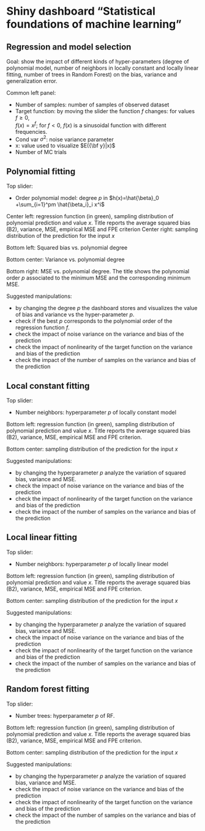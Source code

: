 
# Shiny dashboard "Statistical foundations of machine learning"


## Regression and model selection

Goal: show the impact of different kinds of hyper-parameters (degree of polynomial model, number of neighbors in locally
constant and locally linear fitting, number of trees in Random Forest) on the bias, variance and generalization error.

Common left panel: 

* Number of samples: number of samples of observed dataset
* Target function: by moving the slider the function $f$ changes: for  values $f \ge 0$,  
$f(x)=x^f$; for $f<0$,  $f(x)$ is a sinusoidal function with different frequencies.
* Cond var $\sigma^2$: noise variance parameter 
* x: value used to visualize $E({\bf y}|x)$ 
* Number of MC trials


## Polynomial fitting

Top slider:

* Order polynomial model: degree $p$ in $h(x)=\hat{\beta}_0 +\sum_{i=1}^pm \hat{\beta_i}_i x^i$


Center left: regression function (in green), sampling distribution of polynomial prediction and  value $x$. Title reports 
the average squared bias (B2), variance, MSE, empirical MSE  and FPE criterion
Center right: sampling distribution of the prediction for the input $x$

Bottom left: Squared bias vs. polynomial degree

Bottom center: Variance vs. polynomial degree

Bottom right: MSE vs. polynomial degree. The title shows the polynomial order $p$ associated to the minimum MSE and the corresponding minimum MSE.

Suggested manipulations:

* by changing the degree $p$ the dashboard stores and visualizes the value of bias and variance vs the hyper-parameter $p$. 
* check if the best $p$ corresponds to the polynomial order of the regression function $f$.
* check the impact of noise variance on the variance and bias of the prediction
* check the impact of nonlinearity of the target function on the variance and bias of the prediction
* check the impact of the number of samples on the variance and bias of the prediction
 
 
## Local constant fitting

Top slider:

* Number neighbors: hyperparameter $p$ of locally constant model

Bottom left: regression function (in green), sampling distribution of polynomial prediction and  value $x$.
Title reports 
the average squared bias (B2), variance, MSE, empirical MSE  and FPE criterion.

Bottom center: sampling distribution of the prediction for the input $x$

Suggested manipulations:

* by changing the hyperparameter $p$  analyze the variation of squared bias, variance and MSE. 
* check the impact of noise variance on the variance and bias of the prediction
* check the impact of nonlinearity of the target function on the variance and bias of the prediction
* check the impact of the number of samples on the variance and bias of the prediction

## Local linear fitting

Top slider:

* Number neighbors: hyperparameter $p$ of locally linear model

Bottom left: regression function (in green), sampling distribution of polynomial prediction and  value $x$.
Title reports 
the average squared bias (B2), variance, MSE, empirical MSE  and FPE criterion.

Bottom center: sampling distribution of the prediction for the input $x$

Suggested manipulations:

* by changing the hyperparameter $p$  analyze the variation of squared bias, variance and MSE. 
* check the impact of noise variance on the variance and bias of the prediction
* check the impact of nonlinearity of the target function on the variance and bias of the prediction
* check the impact of the number of samples on the variance and bias of the prediction
 
 
## Random forest fitting

Top slider:

* Number trees: hyperparameter $p$ of RF.

Bottom left: regression function (in green), sampling distribution of polynomial prediction and  value $x$.
Title reports 
the average squared bias (B2), variance, MSE, empirical MSE  and FPE criterion.

Bottom center: sampling distribution of the prediction for the input $x$

Suggested manipulations:

* by changing the hyperparameter $p$  analyze the variation of squared bias, variance and MSE. 
* check the impact of noise variance on the variance and bias of the prediction
* check the impact of nonlinearity of the target function on the variance and bias of the prediction
* check the impact of the number of samples on the variance and bias of the prediction
 